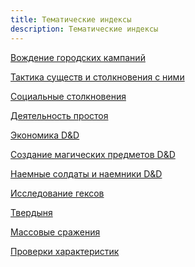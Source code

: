 ```yaml
---
title: Тематические индексы
description: Тематические индексы
---
```


[Вождение городских кампаний](https://cyborgsandmages.com/posts/articles/index-сity-campaigns)

[Тактика существ и столкновения с ними](https://cyborgsandmages.com/posts/articles/bestiary-tactics-index)

[Социальные столкновения](https://cyborgsandmages.com/posts/articles/index-social-encounters)

[Деятельность простоя](https://cyborgsandmages.com/posts/articles/index-downtime)

[Экономика D&D](https://cyborgsandmages.com/posts/articles/index-economy)

[Создание магических предметов D&D](https://cyborgsandmages.com/posts/articles/index-creating-magic-items)

[Наемные солдаты и наемники D&D](https://cyborgsandmages.com/posts/articles/index-hirelings)

[Исследование гексов](https://cyborgsandmages.com/posts/articles/index-hexcrawl)

[Твердыня](https://cyborgsandmages.com/posts/articles/index-stronghold)

[Массовые сражения](https://cyborgsandmages.com/posts/articles/index-mass-combat)

[Проверки характеристик](https://cyborgsandmages.com/posts/articles/index-skill-checks)